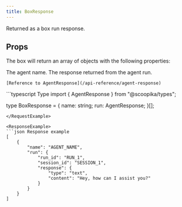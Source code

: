 ```yaml
---
title: BoxResponse
---
```


Returned as a box run response.

## Props

The box will return an array of objects with the following properties:

<ResponseField name="name" type="string">
	The agent name.
</ResponseField>

<ResponseField name="run" type="AgentResponse">
	The response returned from the agent run.

	[Reference to AgentResponse](/api-reference/agent-response)
</ResponseField>

<RequestExample>
```typescript Type
import { AgentResponse } from "@scoopika/types";

type BoxResponse = {
	name: string;
	run: AgentResponse;
}[];
```
</RequestExample>

<ResponseExample>
```json Response example
[
	{
		"name": "AGENT_NAME",
		"run": {
			"run_id": "RUN_1",
			"session_id": "SESSION_1",
			"response": {
				"type": "text",
				"content": "Hey, how can I assist you?"
			}
		}
	}
]
```
</ResponseExample>
